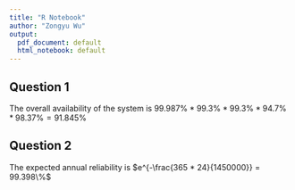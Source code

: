 ```yaml
---
title: "R Notebook"
author: "Zongyu Wu"
output:
  pdf_document: default
  html_notebook: default
---
```


## Question 1

The overall availability of the system is $99.987\% * 99.3 \% * 99.3\% * 94.7\% * 98.37\% = 91.845\%$

## Question 2

The expected annual reliability is $e^{-\frac{365 * 24}{1450000}} = 99.398\%$